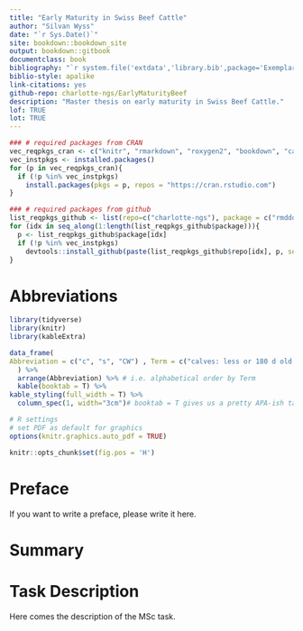 ```yaml
--- 
title: "Early Maturity in Swiss Beef Cattle"
author: "Silvan Wyss"
date: "`r Sys.Date()`"
site: bookdown::bookdown_site
output: bookdown::gitbook
documentclass: book
bibliography: "`r system.file('extdata','library.bib',package='Exemplary')`"
biblio-style: apalike
link-citations: yes
github-repo: charlotte-ngs/EarlyMaturityBeef
description: "Master thesis on early maturity in Swiss Beef Cattle."
lof: TRUE
lot: TRUE
---
```


```r
### # required packages from CRAN
vec_reqpkgs_cran <- c("knitr", "rmarkdown", "roxygen2", "bookdown", "caTools", "citr", "devtools", "tidyverse", "huxtable")
vec_instpkgs <- installed.packages()
for (p in vec_reqpkgs_cran){
  if (!p %in% vec_instpkgs)
    install.packages(pkgs = p, repos = "https://cran.rstudio.com")
}

### # required packages from github
list_reqpkgs_github <- list(repo=c("charlotte-ngs"), package = c("rmddochelper"))
for (idx in seq_along(1:length(list_reqpkgs_github$package))){
  p <- list_reqpkgs_github$package[idx]
  if (!p %in% vec_instpkgs)
    devtools::install_github(paste(list_reqpkgs_github$repo[idx], p, sep = "/"))
}
```

# Abbreviations {-}
```r
library(tidyverse)
library(knitr)
library(kableExtra)

data_frame(
Abbreviation = c("c", "s", "CW") , Term = c("calves: less or 180 d old animals", "stirks: more than 180 d but less than 700 d old animals", "carcass weight")
  ) %>%
  arrange(Abbreviation) %>% # i.e. alphabetical order by Term
  kable(booktab = T) %>%
kable_styling(full_width = T) %>%
  column_spec(1, width="3cm")# booktab = T gives us a pretty APA-ish table
```

```r
# R settings
# set PDF as default for graphics
options(knitr.graphics.auto_pdf = TRUE)
```

```r
knitr::opts_chunk$set(fig.pos = 'H')
```

# Preface {-}
If you want to write a preface, please write it here.

# Summary {-}

# Task Description {-}
Here comes the description of the MSc task.




